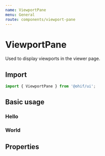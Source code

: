 ```yaml
---
name: ViewportPane
menu: General
route: components/viewport-pane
---
```



# ViewportPane

Used to display viewports in the viewer page.

## Import

```javascript
import { ViewportPane } from '@ohif/ui';
```

## Basic usage

<Playground>
  <div className="p-4 h-56">
    <ViewportGrid>
      <ViewportPane><h3>Hello</h3></ViewportPane>
      <ViewportPane><h3>World</h3></ViewportPane>
    </ViewportGrid>
  </div>
</Playground>

## Properties

<Props of={ViewportPane} />
